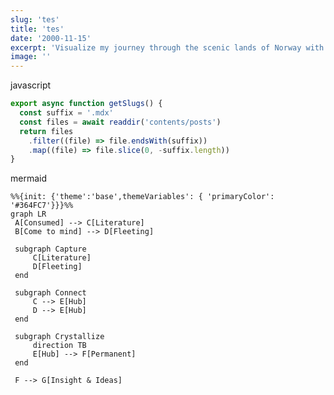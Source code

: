 ```yaml
---
slug: 'tes'
title: 'tes'
date: '2000-11-15'
excerpt: 'Visualize my journey through the scenic lands of Norway with rich, stunning pictures and daily travel logs.'
image: ''
---
```


javascript

```javascript
export async function getSlugs() {
  const suffix = '.mdx'
  const files = await readdir('contents/posts')
  return files
    .filter((file) => file.endsWith(suffix))
    .map((file) => file.slice(0, -suffix.length))
}
```

mermaid

```mermaid
%%{init: {'theme':'base',themeVariables': { 'primaryColor': '#364FC7'}}}%%
graph LR
 A[Consumed] --> C[Literature]
 B[Come to mind] --> D[Fleeting]

 subgraph Capture
	 C[Literature]
	 D[Fleeting]
 end

 subgraph Connect
	 C --> E[Hub]
	 D --> E[Hub]
 end

 subgraph Crystallize
	 direction TB
	 E[Hub] --> F[Permanent]
 end

 F --> G[Insight & Ideas]
```
